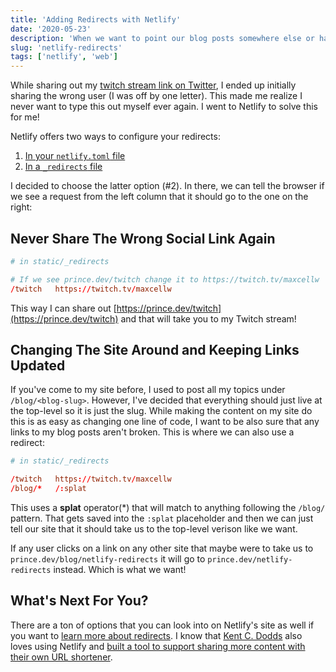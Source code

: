 ```yaml
---
title: 'Adding Redirects with Netlify'
date: '2020-05-23'
description: 'When we want to point our blog posts somewhere else or have our own short links to places, we can use Netlify redirects to point to them!'
slug: 'netlify-redirects'
tags: ['netlify', 'web']
---
```

While sharing out my [twitch stream link on Twitter][twitch tweet], I ended up initially sharing the wrong
user (I was off by one letter). This made me realize I never want to type this out
myself ever again. I went to Netlify to solve this for me!

Netlify offers two ways to configure your redirects:

1. [In your `netlify.toml` file][netlify toml redirect]
2. [In a `_redirects` file][netlify _redirects]

I decided to choose the latter option (#2). In there, we can tell the browser if we see a request from the left
column that it should go to the one on the right:

## Never Share The Wrong Social Link Again

```toml
# in static/_redirects

# If we see prince.dev/twitch change it to https://twitch.tv/maxcellw
/twitch   https://twitch.tv/maxcellw
```

This way I can share out [https://prince.dev/twitch](https://prince.dev/twitch) and that will take you to my Twitch stream!

## Changing The Site Around and Keeping Links Updated

If you've come to my site before, I used to post all my topics under `/blog/<blog-slug>`. However,
I've decided that everything should just live at the top-level so it is just the slug. 
While making the content on my site do this is as easy as changing one line of code, I want
to be also sure that any links to my blog posts aren't broken. This is where we can also use a redirect:

```toml {4}
# in static/_redirects

/twitch   https://twitch.tv/maxcellw
/blog/*   /:splat
```

This uses a **splat** operator(*) that will match to anything following the `/blog/` pattern. That gets saved into
the `:splat` placeholder and then we can just tell our site that it should take us to the top-level verison
like we want.

If any user clicks on a link on any other site that maybe were to take us to `prince.dev/blog/netlify-redirects` 
it will go to `prince.dev/netlify-redirects` instead. Which is what we want!


## What's Next For You?

There are a ton of options that you can look into on Netlify's site as well if you want to 
[learn more about redirects][redirect options]. I know that [Kent C. Dodds](https://kentcdodds.com/) also loves using 
Netlify and [built a tool to support sharing more content with their own URL shortener][url shortener].



[twitch tweet]: https://twitter.com/maxcell/status/1262760502284791808?s=20
[netlify toml redirect]: https://docs.netlify.com/configure-builds/file-based-configuration/#redirects
[netlify _redirects]: https://docs.netlify.com/routing/redirects/#syntax-for-the-redirects-file
[redirect options]: https://docs.netlify.com/routing/redirects/redirect-options
[url shortener]: https://github.com/kentcdodds/netlify-shortener